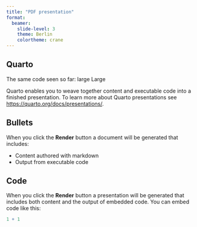 ```yaml
---
title: "PDF presentation"
format: 
  beamer: 
    slide-level: 3
    theme: Berlin
    colortheme: crane
---
```


## Quarto

The same code seen so far:
large Large


Quarto enables you to weave together content and executable code into a finished presentation. To learn more about Quarto presentations see <https://quarto.org/docs/presentations/>.

## Bullets

When you click the **Render** button a document will be generated that includes:

-   Content authored with markdown
-   Output from executable code

## Code

When you click the **Render** button a presentation will be generated that includes both content and the output of embedded code. You can embed code like this:

```r
1 + 1
```

